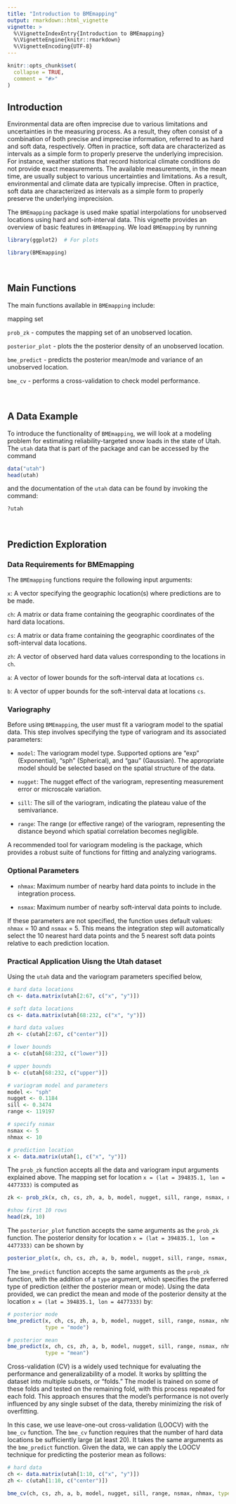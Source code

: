 ```yaml
---
title: "Introduction to BMEmapping"
output: rmarkdown::html_vignette
vignette: >
  %\VignetteIndexEntry{Introduction to BMEmapping}
  %\VignetteEngine{knitr::rmarkdown}
  %\VignetteEncoding{UTF-8}
---
```


```r
knitr::opts_chunk$set(
  collapse = TRUE,
  comment = "#>"
)
```

## Introduction

Environmental data are often imprecise due to various limitations and uncertainties in the measuring process. As a result, they often consist of a combination of both precise and imprecise information, referred to as hard and soft data, respectively. Often in practice, soft data are characterized as intervals as a simple form to properly preserve the underlying imprecision. For instance, weather stations that record historical climate conditions do not provide exact measurements. The available measurements, in the mean time, are usually subject to various uncertainties and limitations. As a result, environmental and climate data are typically imprecise. Often in practice, soft data are characterized as intervals as a simple form to properly preserve the underlying imprecision. 

The `BMEmapping` package is used make spatial interpolations for unobserved locations using hard and soft-interval data. This vignette provides an overview of basic features in `BMEmapping`. We load `BMEmapping` by running

```r
library(ggplot2)  # For plots

library(BMEmapping)
```


$~$

## Main Functions

The main functions available in `BMEmapping` include:

mapping set

`prob_zk` - computes the mapping set of an unobserved location.

`posterior_plot` - plots the the posterior density of an unobserved location.

`bme_predict` - predicts the posterior mean/mode and variance of an unobserved location.

`bme_cv` - performs a cross-validation to check model performance.


$~$

## A Data Example

To introduce the functionality of `BMEmapping`, we will look at a modeling problem for estimating reliability-targeted snow loads in the state of Utah. The `utah` data that is part of the package and can be accessed by the command

```r
data("utah")
head(utah)
```

and the documentation of the `utah` data can be found by invoking the command:

```r
?utah
```


$~$
  
## Prediction Exploration
  
### Data Requirements for BMEmapping

The `BMEmapping` functions require the following input arguments:

`x`: A vector specifying the geographic location(s) where predictions are to be made.

`ch`: A matrix or data frame containing the geographic coordinates of the hard data locations.

`cs`: A matrix or data frame containing the geographic coordinates of the soft-interval data locations.

`zh`: A vector of observed hard data values corresponding to the locations in `ch`.

`a`: A vector of lower bounds for the soft-interval data at locations `cs`.

`b`: A vector of upper bounds for the soft-interval data at locations `cs`.

### Variography

Before using `BMEmapping`, the user must fit a variogram model to the spatial data. This step involves specifying the type of variogram and its associated parameters:

* `model`: The variogram model type. Supported options are "exp" (Exponential), "sph" (Spherical), and "gau" (Gaussian). The appropriate model should be selected based on the spatial structure of the data.

* `nugget`: The nugget effect of the variogram, representing measurement error or microscale variation.

* `sill`: The sill of the variogram, indicating the plateau value of the semivariance.

* `range`: The range (or effective range) of the variogram, representing the distance beyond which spatial correlation becomes negligible.

A recommended tool for variogram modeling is the \texttt{gstat} package, which provides a robust suite of functions for fitting and analyzing variograms.

### Optional Parameters

* `nhmax`: Maximum number of nearby hard data points to include in the integration process.

* `nsmax`: Maximum number of nearby soft-interval data points to include.

If these parameters are not specified, the function uses default values: `nhmax` = 10 and `nsmax` = 5. This means the integration step will automatically select the 10 nearest hard data points and the 5 nearest soft data points relative to each prediction location.


### Practical Application Uisng the Utah dataset

Using the `utah` data and the variogram parameters specified below,
```r
# hard data locations
ch <- data.matrix(utah[2:67, c("x", "y")]) 

# soft data locations
cs <- data.matrix(utah[68:232, c("x", "y")])  

# hard data values
zh <- c(utah[2:67, c("center")])

# lower bounds
a <- c(utah[68:232, c("lower")]) 

# upper bounds
b <- c(utah[68:232, c("upper")]) 

# variogram model and parameters
model <- "sph"
nugget <- 0.1184
sill <- 0.3474
range <- 119197

# specify nsmax
nsmax <- 5
nhmax <- 10

# prediction location
x <- data.matrix(utah[1, c("x", "y")])
```


The `prob_zk` function accepts all the data and variogram input arguments explained above. The mapping set for location `x = (lat = 394835.1, lon = 4477333)` is computed as 
```r
zk <- prob_zk(x, ch, cs, zh, a, b, model, nugget, sill, range, nsmax, nhmax)

#show first 10 rows 
head(zk, 10)
```

The `posterior_plot` function accepts the same arguments as the `prob_zk` function. The posterior density for location `x = (lat = 394835.1, lon = 4477333)` can be shown by

```r
posterior_plot(x, ch, cs, zh, a, b, model, nugget, sill, range, nsmax, nhmax)
```

The `bme_predict` function accepts the same arguments as the `prob_zk` function, with the addition of a `type` argument, which specifies the preferred type of prediction (either the posterior mean or mode). Using the data provided, we can predict the mean and mode of the posterior density at the location `x = (lat = 394835.1, lon = 4477333)` by:

```r
# posterior mode
bme_predict(x, ch, cs, zh, a, b, model, nugget, sill, range, nsmax, nhmax, 
            type = "mode")

# posterior mean
bme_predict(x, ch, cs, zh, a, b, model, nugget, sill, range, nsmax, nhmax, 
            type = "mean")
```


Cross-validation (CV) is a widely used technique for evaluating the performance and generalizability of a model. It works by splitting the dataset into multiple subsets, or "folds." The model is trained on some of these folds and tested on the remaining fold, with this process repeated for each fold. This approach ensures that the model's performance is not overly influenced by any single subset of the data, thereby minimizing the risk of overfitting.

In this case, we use leave-one-out cross-validation (LOOCV) with the `bme_cv` function. The `bme_cv` function requires that the number of hard data locations be sufficiently large (at least 20). It takes the same arguments as the `bme_predict` function. Given the data, we can apply the LOOCV technique for predicting the posterior mean as follows:

```r
# hard data 
ch <- data.matrix(utah[1:10, c("x", "y")]) 
zh <- c(utah[1:10, c("center")])

bme_cv(ch, cs, zh, a, b, model, nugget, sill, range, nsmax, nhmax, type = "mean")
```



